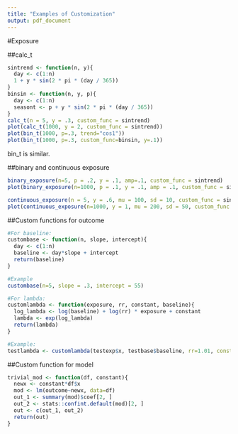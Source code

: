 ```yaml
---
title: "Examples of Customization"
output: pdf_document
---
```


#Exposure

##calc_t

```r
sintrend <- function(n, y){
  day <- c(1:n)
  1 + y * sin(2 * pi * (day / 365))
}
binsin <- function(n, y, p){
  day <- c(1:n)
  seasont <- p + y * sin(2 * pi * (day / 365))
}
calc_t(n = 5, y = .3, custom_func = sintrend)
plot(calc_t(1000, y = 2, custom_func = sintrend))
plot(bin_t(1000, p=.3, trend="cos1"))
plot(bin_t(1000, p=.3, custom_func=binsin, y=.1))
```

bin_t is similar.

##binary and continuous exposure

```r
binary_exposure(n=5, p = .2, y = .1, amp=.1, custom_func = sintrend)
plot(binary_exposure(n=1000, p = .1, y = .1, amp = .1, custom_func = sintrend))

continuous_exposure(n = 5, y = .6, mu = 100, sd = 10, custom_func = sintrend)
plot(continuous_exposure(n=1000, y = 1, mu = 200, sd = 50, custom_func = sintrend))
```

##Custom functions for outcome

```r
#For baseline:
custombase <- function(n, slope, intercept){
  day <- c(1:n)
  baseline <- day*slope + intercept
  return(baseline)
}

#Example
custombase(n=5, slope = .3, intercept = 55)

#For lambda:
customlambda <- function(exposure, rr, constant, baseline){
  log_lambda <- log(baseline) + log(rr) * exposure + constant
  lambda <- exp(log_lambda)
  return(lambda)
}

#Example:
testlambda <- customlambda(testexp$x, testbase$baseline, rr=1.01, constant = 4)
```

##Custom function for model

```r
trivial_mod <- function(df, constant){
  newx <- constant*df$x
  mod <- lm(outcome~newx, data=df)
  out_1 <- summary(mod)$coef[2, ]
  out_2 <- stats::confint.default(mod)[2, ]
  out <- c(out_1, out_2)
  return(out)
}
```
